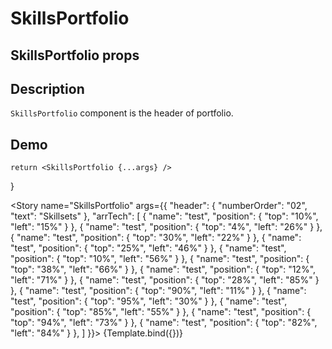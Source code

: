

<Meta title="SkillsPortfolio" component={SkillsPortfolio} />

# SkillsPortfolio

## SkillsPortfolio props
<ArgsTable of={SkillsPortfolio} />

## Description

`SkillsPortfolio` component is the header of portfolio.

## Demo

    return <SkillsPortfolio {...args} />
}

<Story name="SkillsPortfolio" args={{
    "header": {
        "numberOrder": "02",
        "text": "Skillsets"
    },
    "arrTech": [
        { "name": "test", "position": { "top": "10%", "left": "15%" } },
        { "name": "test", "position": { "top": "4%", "left": "26%" } },
        { "name": "test", "position": { "top": "30%", "left": "22%" } },
        { "name": "test", "position": { "top": "25%", "left": "46%" } },
        { "name": "test", "position": { "top": "10%", "left": "56%" } },
        { "name": "test", "position": { "top": "38%", "left": "66%" } },
        { "name": "test", "position": { "top": "12%", "left": "71%" } },
        { "name": "test", "position": { "top": "28%", "left": "85%" } },
        { "name": "test", "position": { "top": "90%", "left": "11%" } },
        { "name": "test", "position": { "top": "95%", "left": "30%" } },
        { "name": "test", "position": { "top": "85%", "left": "55%" } },
        { "name": "test", "position": { "top": "94%", "left": "73%" } },
        { "name": "test", "position": { "top": "82%", "left": "84%" } },
    ]
}}>
{Template.bind({})}
</Story>

